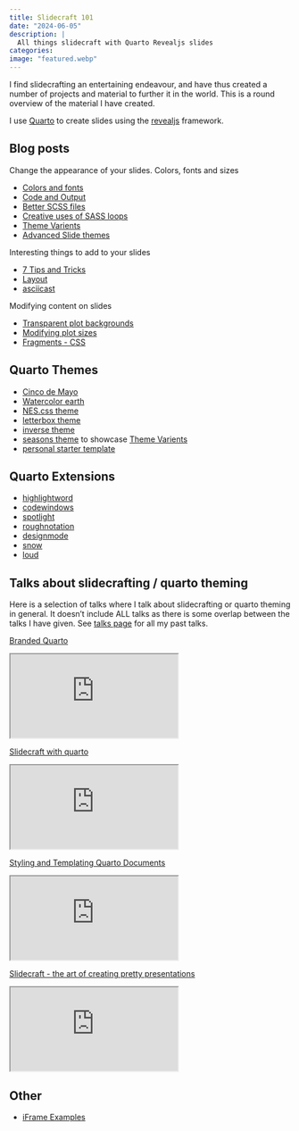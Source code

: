 ```yaml
---
title: Slidecraft 101
date: "2024-06-05"
description: |
  All things slidecraft with Quarto Revealjs slides
categories:
image: "featured.webp"
---
```


I find slidecrafting an entertaining endeavour, and have thus created a number of projects and material to further it in the world. This is a round overview of the material I have created.

I use [Quarto](https://quarto.org/) to create slides using the [revealjs](https://revealjs.com/) framework.

## Blog posts

Change the appearance of your slides. Colors, fonts and sizes

- [Colors and fonts](../../post/slidecraft-colors-fonts/index.md)
- [Code and Output](../../post/slidecraft-code-output/index.md)
- [Better SCSS files](../../post/slidecraft-scss-uses/index.qmd)
- [Creative uses of SASS loops](../../post/slidecraft-scss-loops/index.qmd)
- [Theme Varients](../../post/slidecraft-theme-variants/index.md)
- [Advanced Slide themes](../../post/slidecraft-scss-themes/index.qmd)

Interesting things to add to your slides

- [7 Tips and Tricks](../../post/slidecraft-7-tips-and-tricks/index.qmd)
- [Layout](../../post/slidecraft-layout/index.qmd)
- [asciicast](../../post/slidecraft-asciicast/index.qmd)

Modifying content on slides

- [Transparent plot backgrounds](../../post/slidecraft-plot-backgrounds/index.qmd)
- [Modifying plot sizes](../../post/slidecraft-plot-sizing/index.qmd)
- [Fragments - CSS](../../post/slidecraft-fragment-css/index.qmd)

## Quarto Themes

- [Cinco de Mayo](https://github.com/EmilHvitfeldt/quarto-revealjs-cinco-de-mayo)
- [Watercolor earth](https://github.com/EmilHvitfeldt/quarto-revealjs-earth)
- [NES.css theme](https://github.com/EmilHvitfeldt/quarto-nes-theme)
- [letterbox theme](https://github.com/EmilHvitfeldt/quarto-revealjs-letterbox)
- [inverse theme](https://github.com/EmilHvitfeldt/quarto-revealjs-inverse)
- [seasons theme](https://github.com/EmilHvitfeldt/quarto-revealjs-seasons) to showcase [Theme Varients](../../post/slidecraft-theme-variants/index.md)
- [personal starter template](https://github.com/EmilHvitfeldt/quarto-revealjs-template)

## Quarto Extensions

- [highlightword](https://github.com/EmilHvitfeldt/quarto-revealjs-highlightword)
- [codewindows](https://github.com/EmilHvitfeldt/quarto-revealjs-codewindow)
- [spotlight](https://github.com/EmilHvitfeldt/quarto-revealjs-spotlight)
- [roughnotation](https://github.com/EmilHvitfeldt/quarto-roughnotation)
- [designmode](https://github.com/EmilHvitfeldt/quarto-designmode)
- [snow](https://github.com/EmilHvitfeldt/quarto-snow)
- [loud](https://github.com/EmilHvitfeldt/quarto-revealjs-loud)

## Talks about slidecrafting / quarto theming

Here is a selection of talks where I talk about slidecrafting or quarto theming in general. It doesn't include ALL talks as there is some overlap between the talks I have given. See [talks page](../../talks.qmd) for all my past talks.

[Branded Quarto](../../talk/2024-06-05-branded-quarto/index.md)

<iframe class="slide-deck" src="https://emilhvitfeldt.github.io/talk-branded-quarto/"></iframe>

[Slidecraft with quarto](../../talk/2023-11-27-slc-slidecraft/index.md)

<iframe class="slide-deck" src="https://emilhvitfeldt.github.io/talk-slc-slidecraft/"></iframe>

[Styling and Templating Quarto Documents](../../talk/2023-09-19-quarto-theming-positconf/index.md)

<iframe class="slide-deck" src="https://emilhvitfeldt.github.io/talk-quarto-theming-positconf/"></iframe>

[Slidecraft - the art of creating pretty presentations](../../talk/2023-07-13-nyr-slidecraft/index.md)

<iframe class="slide-deck" src="https://emilhvitfeldt.github.io/talk-nyr-slidecraft/"></iframe>

## Other

- [iFrame Examples](https://github.com/EmilHvitfeldt/quarto-iframe-examples)

